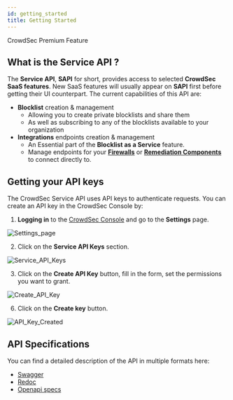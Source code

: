 ```yaml
---
id: getting_started
title: Getting Started
---
```




<div className="mb-4">
    <Badge variant="premium">CrowdSec Premium Feature</Badge>
</div>

## What is the Service API ?

The **Service API**, **SAPI** for short, provides access to selected **CrowdSec SaaS features**.
New SaaS features will usually appear on **SAPI** first before getting their UI counterpart.
The current capabilities of this API are:

-  **Blocklist** creation & management
   -  Allowing you to create private blocklists and share them 
   -  As well as subscribing to any of the blocklists available to your organization
-  **Integrations** endpoints creation & management
   -  An Essential part of the **Blocklist as a Service** feature.
   -  Manage endpoints for your [**Firewalls**](/u/integrations/intro) or [**Remediation Components**](/u/bouncers/intro) to connect directly to.

## Getting your API keys

The CrowdSec Service API uses API keys to authenticate requests. You can create an API key in the CrowdSec Console by:

1. **Logging in** to the [CrowdSec Console](https://app.crowdsec.net/) and go to the **Settings** page.

![Settings_page](/img/console/settings/main.png)

2. Click on the **Service API Keys** section.

![Service_API_Keys](/img/console/settings/sapi_keys.png)

3. Click on the **Create API Key** button, fill in the form, set the permissions you want to grant.

![Create_API_Key](/img/console/settings/sapi_create_key.png)

6. Click on the **Create key** button.

![API_Key_Created](/img/console/settings/sapi_key_created.png)


## API Specifications

You can find a detailed description of the API in multiple formats here:

 - [Swagger](https://admin.api.crowdsec.net/v1/docs#/)
 - [Redoc](https://admin.api.crowdsec.net/v1/redoc)
 - [Openapi specs](https://admin.api.crowdsec.net/v1/openapi.json)




